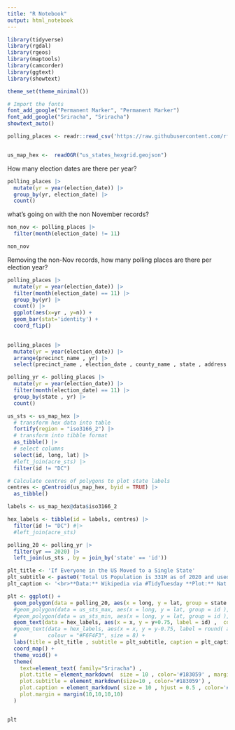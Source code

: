 ```yaml
---
title: "R Notebook"
output: html_notebook
---
```



```r
library(tidyverse)
library(rgdal)
library(rgeos)
library(maptools)
library(camcorder)
library(ggtext)
library(showtext)

theme_set(theme_minimal())
```

```r
# Import the fonts
font_add_google("Permanent Marker", "Permanent Marker") 
font_add_google("Sriracha", "Sriracha") 
showtext_auto()
```



```r
polling_places <- readr::read_csv('https://raw.githubusercontent.com/rfordatascience/tidytuesday/master/data/2024/2024-01-16/polling_places.csv')


us_map_hex <-  readOGR("us_states_hexgrid.geojson")

```


How many election dates are there per year?

```r
polling_places |>
  mutate(yr = year(election_date)) |>
  group_by(yr, election_date) |>
  count()
```

what's going on with the non November records?

```r
non_nov <- polling_places |>
  filter(month(election_date) != 11)

non_nov
```


Removing the non-Nov records, how many polling places are there per election year?

```r
polling_places |>
  mutate(yr = year(election_date)) |>
  filter(month(election_date) == 11) |>
  group_by(yr) |>
  count() |>
  ggplot(aes(x=yr , y=n)) +
  geom_bar(stat='identity') +
  coord_flip()
  
```


```r
polling_places |>
  mutate(yr = year(election_date)) |>
  arrange(precinct_name , yr) |>
  select(precinct_name , election_date , county_name , state , address , precinct_name)
```



```r
polling_yr <- polling_places |>
  mutate(yr = year(election_date)) |>
  filter(month(election_date) == 11) |>
  group_by(state , yr) |>
  count()
```


```r
us_sts <- us_map_hex |>
  # transform hex data into table
  fortify(region = "iso3166_2") |>
  # transform into tibble format
  as_tibble() |>
  # select columns
  select(id, long, lat) |>
  #left_join(acre_sts) |>
  filter(id != "DC") 
```


```r
# Calculate centres of polygons to plot state labels
centres <- gCentroid(us_map_hex, byid = TRUE) |>
  as_tibble()

labels <- us_map_hex@data$iso3166_2

hex_labels <- tibble(id = labels, centres) |>
  filter(id != "DC") #|>
  #left_join(acre_sts)
```



```r
polling_20 <- polling_yr |>
  filter(yr == 2020) |>
  left_join(us_sts , by = join_by('state' == 'id'))
```



```r
plt_title <- 'If Everyone in the US Moved to a Single State'
plt_subtitle <- paste0('Total US Population is 331M as of 2020 and used an average of 2.6 persons per houshold.')
plt_caption <- '<br>**Data:** Wikipedia via #TidyTuesday **Plot:** Nat Rivera @Itsnatrivera<br>'

plt <- ggplot() +
  geom_polygon(data = polling_20, aes(x = long, y = lat, group = state , fill=n ) ) +
  #geom_polygon(data = us_sts_max, aes(x = long, y = lat, group = id ), fill = "#1B512D" , colour = "#183059") +
  #geom_polygon(data = us_sts_min, aes(x = long, y = lat, group = id ), fill = "#7BC950" , colour = "#183059") +
  geom_text(data = hex_labels, aes(x = x, y = y+0.75, label = id) ,  colour = "#F6F4F3", size = 2) +
  #geom_text(data = hex_labels, aes(x = x, y = y-0.75, label = round( acre_per_us_hld, 2)) ,  
  #          colour = "#F6F4F3", size = 8) +
  labs(title = plt_title , subtitle = plt_subtitle, caption = plt_caption) +
  coord_map() +
  theme_void() +
  theme(
    text=element_text( family="Sriracha") ,
    plot.title = element_markdown(  size = 10 , color='#183059' , margin=margin(0, 0, 10, 0),) ,
    plot.subtitle = element_markdown(size=10 , color='#183059') ,
    plot.caption = element_markdown( size = 10 , hjust = 0.5 , color='#183059') ,
    plot.margin = margin(10,10,10,10)
  )


plt
```


```r
```


```r
```


```r
```


```r
```

